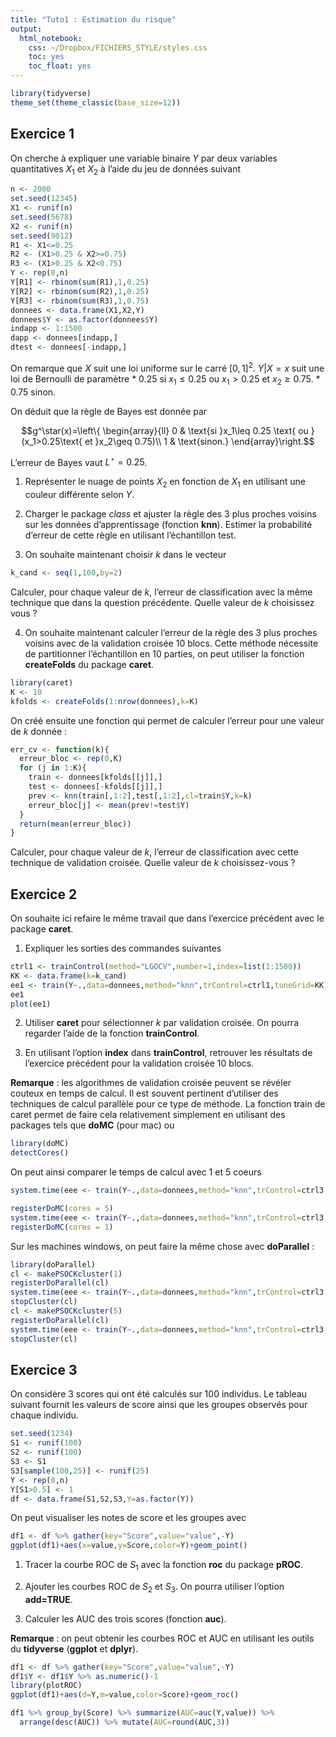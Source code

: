 ```yaml
---
title: "Tuto1 : Estimation du risque"
output:
  html_notebook: 
    css: ~/Dropbox/FICHIERS_STYLE/styles.css
    toc: yes
    toc_float: yes
---
```


```r
library(tidyverse)
theme_set(theme_classic(base_size=12))
```


## Exercice 1

On cherche à expliquer une variable binaire $Y$ par deux variables quantitatives $X_1$ et $X_2$ à l'aide du jeu de données suivant

```r
n <- 2000
set.seed(12345)
X1 <- runif(n)
set.seed(5678)
X2 <- runif(n)
set.seed(9012)
R1 <- X1<=0.25
R2 <- (X1>0.25 & X2>=0.75)
R3 <- (X1>0.25 & X2<0.75)
Y <- rep(0,n)
Y[R1] <- rbinom(sum(R1),1,0.25)
Y[R2] <- rbinom(sum(R2),1,0.25)
Y[R3] <- rbinom(sum(R3),1,0.75)
donnees <- data.frame(X1,X2,Y)
donnees$Y <- as.factor(donnees$Y)
indapp <- 1:1500
dapp <- donnees[indapp,]
dtest <- donnees[-indapp,]
```

On remarque que $X$ suit une loi uniforme sur le carré $[0,1]^2$. $Y|X=x$ suit une loi de Bernoulli de paramètre
  * 0.25 si $x_1\leq 0.25$ ou $x_1>0.25$ et $x_2\geq 0.75$.
  * 0.75 sinon.
  
On déduit que la règle de Bayes est donnée par 

$$g^\star(x)=\left\{
\begin{array}{ll}
0 & \text{si }x_1\leq 0.25 \text{ ou }(x_1>0.25\text{ et }x_2\geq 0.75)\\
1 & \text{sinon.}
\end{array}\right.$$

L'erreur de Bayes vaut $L^\star=0.25$.

1. Représenter le nuage de points $X_2$ en fonction de $X_1$ en utilisant une couleur différente selon $Y$.


2. Charger le package *class* et ajuster la règle des 3 plus proches voisins sur les données d'apprentissage (fonction **knn**). Estimer la probabilité d'erreur de cette règle en utilisant l'échantillon test.

3. On souhaite maintenant choisir $k$ dans le vecteur
```r
k_cand <- seq(1,100,by=2)
```
Calculer, pour chaque valeur de $k$, l'erreur de classification avec la même technique que dans la question précédente. Quelle valeur de $k$ choisissez vous ?


4. On souhaite maintenant calculer l'erreur de la règle des 3 plus proches voisins avec de la validation croisée 10 blocs. Cette méthode nécessite de partitionner l'échantillon en 10 parties, on peut utiliser la fonction **createFolds** du package **caret**.

```r
library(caret)
K <- 10
kfolds <- createFolds(1:nrow(donnees),k=K)
```

On créé ensuite une fonction qui permet de calculer l'erreur pour une valeur de $k$ donnée :

```r
err_cv <- function(k){
  erreur_bloc <- rep(0,K)
  for (j in 1:K){
    train <- donnees[kfolds[[j]],]
    test <- donnees[-kfolds[[j]],]
    prev <- knn(train[,1:2],test[,1:2],cl=train$Y,k=k)
    erreur_bloc[j] <- mean(prev!=test$Y)
  }
  return(mean(erreur_bloc))
}

```

Calculer, pour chaque valeur de $k$, l'erreur de classification avec cette technique de validation croisée. Quelle valeur de $k$ choisissez-vous ?


## Exercice 2

On souhaite ici refaire le même travail que dans l'exercice précédent avec le package **caret**.

1. Expliquer les sorties des commandes suivantes
```r
ctrl1 <- trainControl(method="LGOCV",number=1,index=list(1:1500))
KK <- data.frame(k=k_cand)
ee1 <- train(Y~.,data=donnees,method="knn",trControl=ctrl1,tuneGrid=KK)
ee1
plot(ee1)
```


2. Utiliser **caret** pour sélectionner $k$ par validation croisée. On pourra regarder l'aide de la fonction **trainControl**.


3. En utilisant l'option **index** dans **trainControl**, retrouver les résultats de l'exercice précédent pour la validation croisée 10 blocs.



**Remarque** : les algorithmes de validation croisée peuvent se révéler couteux en temps de calcul. Il est souvent pertinent d'utiliser des techniques de calcul parallèle pour ce type de méthode. La fonction train de caret permet de faire cela relativement simplement en utilisant des packages tels que **doMC** (pour mac) ou 

```r
library(doMC)
detectCores()
```

On peut ainsi comparer le temps de calcul avec 1 et 5 coeurs

```r
system.time(eee <- train(Y~.,data=donnees,method="knn",trControl=ctrl3,tuneGrid=KK))

registerDoMC(cores = 5)
system.time(eee <- train(Y~.,data=donnees,method="knn",trControl=ctrl3,tuneGrid=KK))
registerDoMC(cores = 1)
```

Sur les machines windows, on peut faire la même chose avec **doParallel** :

```r
library(doParallel)
cl <- makePSOCKcluster(1)
registerDoParallel(cl)
system.time(eee <- train(Y~.,data=donnees,method="knn",trControl=ctrl3,tuneGrid=KK))
stopCluster(cl)
cl <- makePSOCKcluster(5)
registerDoParallel(cl)
system.time(eee <- train(Y~.,data=donnees,method="knn",trControl=ctrl3,tuneGrid=KK))
stopCluster(cl)
```


## Exercice 3

On considère 3 scores qui ont été calculés sur 100 individus. Le tableau suivant fournit les valeurs de score ainsi que les groupes observés pour chaque individu.

```r
set.seed(1234)
S1 <- runif(100)
S2 <- runif(100)
S3 <- S1
S3[sample(100,25)] <- runif(25)
Y <- rep(0,n)
Y[S1>0.5] <- 1
df <- data.frame(S1,S2,S3,Y=as.factor(Y))
```

On peut visualiser les notes de score et les groupes avec

```r
df1 <- df %>% gather(key="Score",value="value",-Y)
ggplot(df1)+aes(x=value,y=Score,color=Y)+geom_point()
```

1. Tracer la courbe ROC de $S_1$ avec la fonction **roc** du package **pROC**.


2. Ajouter les courbes ROC de $S_2$ et $S_3$. On pourra utiliser l'option **add=TRUE**.

3. Calculer les AUC des trois scores (fonction **auc**).


**Remarque** : on peut obtenir les courbes ROC et AUC en utilisant les outils du **tidyverse** (**ggplot** et **dplyr**).

```r
df1 <- df %>% gather(key="Score",value="value",-Y)
df1$Y <- df1$Y %>% as.numeric()-1
library(plotROC)
ggplot(df1)+aes(d=Y,m=value,color=Score)+geom_roc()
```


```r
df1 %>% group_by(Score) %>% summarize(AUC=auc(Y,value)) %>%
  arrange(desc(AUC)) %>% mutate(AUC=round(AUC,3))
```
